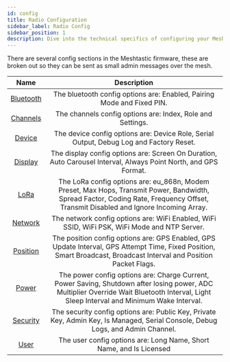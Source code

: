 ```yaml
---
id: config
title: Radio Configuration
sidebar_label: Radio Config
sidebar_position: 1
description: Dive into the technical specifics of configuring your Meshtastic radio settings, including frequency ranges, power limits, and channels for optimal communication.
---
```


There are several config sections in the Meshtastic firmware, these are broken out so they can be sent as small admin messages over the mesh.

|           Name           |                                                                                        Description                                                                                        |
| :----------------------: | :---------------------------------------------------------------------------------------------------------------------------------------------------------------------------------------: |
| [Bluetooth](./bluetooth) |                                                          The bluetooth config options are: Enabled, Pairing Mode and Fixed PIN.                                                           |
|  [Channels](./channels)  |                                                                The channels config options are: Index, Role and Settings.                                                                 |
|    [Device](./device)    |                                                  The device config options are: Device Role, Serial Output, Debug Log and Factory Reset.                                                  |
|   [Display](./display)   |                                      The display config options are: Screen On Duration, Auto Carousel Interval, Always Point North, and GPS Format.                                      |
|      [LoRa](./lora)      |    The LoRa config options are: eu_868n, Modem Preset, Max Hops, Transmit Power, Bandwidth, Spread Factor, Coding Rate, Frequency Offset, Transmit Disabled and Ignore Incoming Array.     |
|   [Network](./network)   |                                               The network config options are: WiFi Enabled, WiFi SSID, WiFi PSK, WiFi Mode and NTP Server.                                                |
|  [Position](./position)  |            The position config options are: GPS Enabled, GPS Update Interval, GPS Attempt Time, Fixed Position, Smart Broadcast, Broadcast Interval and Position Packet Flags.            |
|     [Power](./power)     | The power config options are: Charge Current, Power Saving, Shutdown after losing power, ADC Multiplier Override Wait Bluetooth Interval, Light Sleep Interval and Minimum Wake Interval. |
|  [Security](./security)  |                              The security config options are: Public Key, Private Key, Admin Key, Is Managed, Serial Console, Debug Logs, and Admin Channel.                              |
|      [User](./user)      |                                                            The user config options are: Long Name, Short Name, and Is Licensed                                                            |
